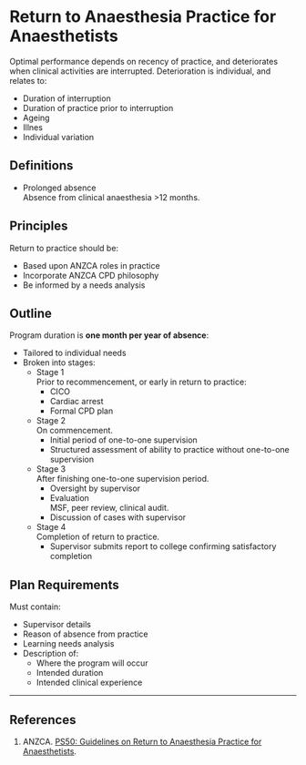 # Return to Anaesthesia Practice for Anaesthetists


Optimal performance depends on recency of practice, and deteriorates when clinical activities are interrupted. Deterioration is individual, and relates to:

* Duration of interruption
* Duration of practice prior to interruption
* Ageing
* Illnes
* Individual variation

## Definitions

* Prolonged absence  
Absence from clinical anaesthesia >12 months.


## Principles

Return to practice should be:

* Based upon ANZCA roles in practice
* Incorporate ANZCA CPD philosophy
* Be informed by a needs analysis


## Outline

Program duration is **one month per year of absence**:

* Tailored to individual needs
* Broken into stages:
	* Stage 1  
	Prior to recommencement, or early in return to practice:
		* CICO
		* Cardiac arrest
		* Formal CPD plan
	* Stage 2  
	On commencement.
		* Initial period of one-to-one supervision
		* Structured assessment of ability to practice without one-to-one supervision
	* Stage 3  
	After finishing one-to-one supervision period.
		* Oversight by supervisor
		* Evaluation  
		MSF, peer review, clinical audit.
		* Discussion of cases with supervisor
	* Stage 4  
	Completion of return to practice.
		* Supervisor submits report to college confirming satisfactory completion


## Plan Requirements

Must contain:

* Supervisor details
* Reason of absence from practice
* Learning needs analysis
* Description of:
	* Where the program will occur
	* Intended duration
	* Intended clinical experience


---

## References

1. ANZCA. [PS50: Guidelines on Return to Anaesthesia Practice for Anaesthetists ](http://www.anzca.edu.au/Documents/ps50-2016-guidelines-on-return-to-anaesthesia-prac.pdf).